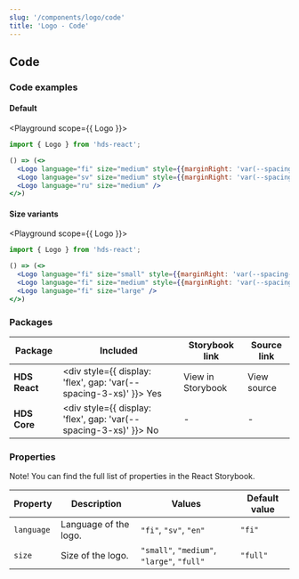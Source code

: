 ```yaml
---
slug: '/components/logo/code'
title: 'Logo - Code'
---
```




## Code

### Code examples 

#### Default
<Playground scope={{ Logo }}>

```jsx
import { Logo } from 'hds-react';

() => (<>
  <Logo language="fi" size="medium" style={{marginRight: 'var(--spacing-xs)'}} />
  <Logo language="sv" size="medium" style={{marginRight: 'var(--spacing-xs)'}} />
  <Logo language="ru" size="medium" />
</>)
```

</Playground>

#### Size variants
<Playground scope={{ Logo }}>


```jsx
import { Logo } from 'hds-react';

() => (<>
  <Logo language="fi" size="small" style={{marginRight: 'var(--spacing-xs)'}} />
  <Logo language="fi" size="medium" style={{marginRight: 'var(--spacing-xs)'}} />
  <Logo language="fi" size="large" />
</>)
```

</Playground>


### Packages
| Package           | Included                                                                                        | Storybook link                                                                                      | Source link                                                                                                                                               |
| ----------------- | ----------------------------------------------------------------------------------------------- | --------------------------------------------------------------------------------------------------- | --------------------------------------------------------------------------------------------------------------------------------------------------------- |
| **HDS React**     | <div style={{ display: 'flex', gap: 'var(--spacing-3-xs)' }}><IconCheckCircleFill /> Yes </div> | <Link openInNewTab openInNewTabAriaLabel="Opens in a new tab" href="/storybook/react/?path=/story/components-logo">View in Storybook</Link> | <ExternalLink openInNewTab openInNewTabAriaLabel="Opens in a new tab" href="https://github.com/City-of-Helsinki/helsinki-design-system/tree/master/packages/react/src/components/logo">View source</ExternalLink> |
| **HDS Core**      | <div style={{ display: 'flex', gap: 'var(--spacing-3-xs)' }}><IconCrossCircle /> No </div>      | -                                                                                                   | -                                                                                                                                                         |

### Properties
Note! You can find the full list of properties in the <Link openInNewTab openInNewTabAriaLabel="Opens in a new tab" href="/storybook/react/?path=/story/components-logo">React Storybook.</Link>

| Property              | Description                     | Values                                     | Default value  |
| --------------------- | --------------------------------| ------------------------------------------ | -------------- |
| `language`            | Language of the logo.           | `"fi"`, `"sv"`, `"en"`                     | `"fi"`         |
| `size`                | Size of the logo.               | `"small"`, `"medium"`, `"large"`, `"full"` | `"full"`       |
